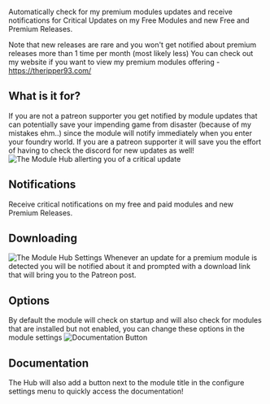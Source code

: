 Automatically check for my premium modules updates and receive
notifications for Critical Updates on my Free Modules and new Free and
Premium Releases.

Note that new releases are rare and you won't get notified about premium
releases more than 1 time per month (most likely less) You can check out
my website if you want to view my premium modules offering -
https://theripper93.com/

## What is it for?

If you are not a patreon supporter you get notified by module updates
that can potentially save your impending game from disaster (because of
my mistakes ehm..) since the module will notify immediately when you
enter your foundry world. If you are a patreon supporter it will save
you the effort of having to check the discord for new updates as well\!
![The Module Hub allerting you of a critical update](Phnotif.png 'The Module Hub allerting you of a critical update')

## Notifications

Receive critical notifications on my free and paid modules and new
Premium Releases.

## Downloading

![The Module Hub Settings](Phsettings.png 'The Module Hub Settings')
Whenever an update for a premium module is detected you will be notified
about it and prompted with a download link that will bring you to the
Patreon post.

## Options

By default the module will check on startup and will also check for
modules that are installed but not enabled, you can change these options
in the module settings ![Documentation Button](Hubdocs.png 'Documentation Button')

## Documentation

The Hub will also add a button next to the module title in the configure
settings menu to quickly access the documentation\!
